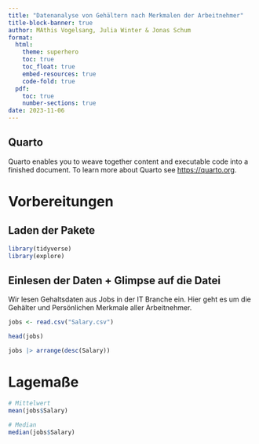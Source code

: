 ```yaml
---
title: "Datenanalyse von Gehältern nach Merkmalen der Arbeitnehmer"
title-block-banner: true
author: MAthis Vogelsang, Julia Winter & Jonas Schum
format: 
  html: 
    theme: superhero
    toc: true
    toc_float: true
    embed-resources: true
    code-fold: true
  pdf: 
    toc: true
    number-sections: true
date: 2023-11-06
---
```


## Quarto

Quarto enables you to weave together content and executable code into a finished document. To learn more about Quarto see <https://quarto.org>.

# Vorbereitungen

## Laden der Pakete

```r
library(tidyverse)
library(explore)
```

## Einlesen der Daten + Glimpse auf die Datei

Wir lesen Gehaltsdaten aus Jobs in der IT Branche ein. Hier geht es um die Gehälter und Persönlichen Merkmale aller Arbeitnehmer.

```r
jobs <- read.csv("Salary.csv")

head(jobs)
```

```r
jobs |> arrange(desc(Salary))
```

# Lagemaße

```r
# Mittelwert
mean(jobs$Salary)

# Median
median(jobs$Salary)
```


